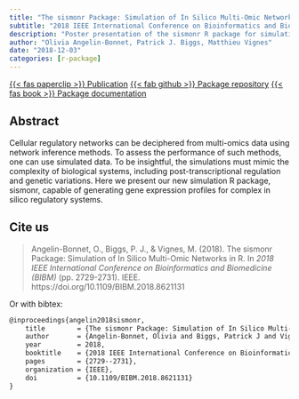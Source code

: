 ```yaml
---
title: "The sismonr Package: Simulation of In Silico Multi-Omic Networks in R"
subtitle: "2018 IEEE International Conference on Bioinformatics and Biomedicine (BIBM)"
description: "Poster presentation of the sismonr R package for simulation of gene regulatory networks with transcription and post-transcriptional regulation."
author: "Olivia Angelin-Bonnet, Patrick J. Biggs, Matthieu Vignes"
date: "2018-12-03"
categories: [r-package]
---
```


<span class="listing-btn-group">
<a href="https://ieeexplore.ieee.org/abstract/document/8621131" class="btn" role="button">{{< fas paperclip >}} Publication</a> 
<a href="https://github.com/oliviaAB/sismonr" class="btn" role="button">{{< fab github >}} Package repository</a> 
<a href="https://oliviaab.github.io/sismonr/" class="btn" role="button">{{< fas book >}} Package documentation</a>
</span>

## Abstract

Cellular regulatory networks can be deciphered from multi-omics data using network inference methods. To assess the performance of such methods, one can use simulated data. To be insightful, the simulations must mimic the complexity of biological systems, including post-transcriptional regulation and genetic variations. Here we present our new simulation R package, sismonr, capable of generating gene expression profiles for complex in silico regulatory systems.

## Cite us

> Angelin-Bonnet, O., Biggs, P. J., & Vignes, M. (2018). The sismonr Package: Simulation of In Silico Multi-Omic Networks in R. In *2018 IEEE International Conference on Bioinformatics and Biomedicine (BIBM)* (pp. 2729-2731). IEEE. https://doi.org/10.1109/BIBM.2018.8621131

Or with bibtex:

```txt
@inproceedings{angelin2018sismonr,
    title        = {The sismonr Package: Simulation of In Silico Multi-Omic Networks in R},
    author       = {Angelin-Bonnet, Olivia and Biggs, Patrick J and Vignes, Matthieu},
    year         = 2018,
    booktitle    = {2018 IEEE International Conference on Bioinformatics and Biomedicine (BIBM)},
    pages        = {2729--2731},
    organization = {IEEE},
    doi          = {10.1109/BIBM.2018.8621131}
}
```
